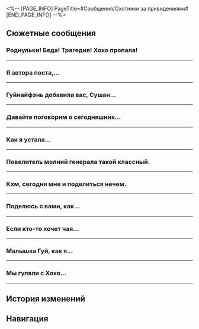 <%-- [PAGE_INFO]
PageTitle=#Сообщения/Охотники за привидениями#
[END_PAGE_INFO] --%>
{{Сообщение Инфобокс
|id          = 90
|Изображение = НИП Охотники за привидениями Иконка.png
|Тип         = Группа
|Персонажи   = [[Гуйнайфэнь]]; [[Первопроходец]]; [[Сушан]]; [[Хохо]]
|Фракция     = Лофу Сяньчжоу
}}

==Сюжетные сообщения==
===Роднульки! Беда! Трагедия! Хохо пропала!===
{{Сообщения
|условие_получения = 
|текст =
:'''Гуйнайфэнь:''' Роднульки! Беда! Трагедия! Хохо пропала!
:'''Сушан:''' Что? Она что-нибудь говорила вчера о своих планах?
:'''Гуйнайфэнь:''' Нет, но с тех пор, как мы разошлись вчера, она была будто бы сама не своя.
:'''Гуйнайфэнь:''' @Хохо
:'''Сушан:''' @Хохо
:{Выбор} @Хохо
::'''(Первопроходец):''' @Хохо
::'''Гуйнайфэнь:''' Да толку отмечать её тут. Нужно срочно связаться с Ханья.
:{Выбор} Может, у Ханья спросить.
::'''(Первопроходец):''' Может, Ханья её найдёт.
:'''Гуйнайфэнь:''' Встретимся где обычно.
:'''Гуйнайфэнь:''' Охотникам за привидениями нельзя терять участников!
:'''Гуйнайфэнь:''' Пост о поиске я уже опубликовала! Обсудим всё, как соберёмся.
:'''Сушан:''' Я скоро буду.
:{Выбор} @Хохо
::'''(Первопроходец):''' @Хохо
::'''Гуйнайфэнь:''' Хватит отмечать её, лучше приходи в Сад безмятежности.
:{Выбор} Уже иду.
::'''(Первопроходец):''' Иду.
}}
----

===Я {{MC|ж=спросила|м=спросил}} автора поста,...===
{{Сообщения
|условие_получения = 
|текст =
:{Выбор} {{MC|ж=Нашла|м=Нашёл}}.
:'''(Первопроходец):''' Я {{MC|ж=спросила|м=спросил}} автора поста, говорит, что эту парочку можно отыскать в Переулке ауруматонов.
:'''Сушан:''' Хорошо идёт? Эх, не то, что у меня.
:'''Сушан:''' Я наткнулась на пост про старую цитру, которая сама по себе заиграла печальную мелодию. И знаете что?
:'''Гуйнайфэнь:''' Ну не тяни.
:'''Сушан:''' Оказалось, что это автоматическая цитра - кто-то от нечего делать заменил батарейки.
:'''Гуйнайфэнь:''' Н-да... Ничего нового.
:'''Сушан:''' Кажется, (Первопроходец) {{MC|ж=отыскала|м=отыскал}} нечто по-настоящему странное.
:'''Хохо:''' @(Первопроходец), уже иду.
}}
----

===Гуйнайфэнь добавила вас, Сушан...===
{{Сообщения
|условие_получения = 
|текст =
:{{Диалог|Предупреждение}} Гуйнайфэнь добавила вас, Сушан и Хохо в групповой чат
:'''Гуйнайфэнь:''' Все сюда!
:'''Сушан:''' Я тут.
:'''Хохо:''' ...Всем привет.
:{Выбор} Приятно познакомиться.
::'''(Первопроходец):''' Всем привет! Я {{MC|ж=новенькая|м=новенький}}, зовут (Первопроходец). Приятно с вами познакомиться.
::'''Хохо:''' Всем привет! Я новенькая, зовут Хохо. Приятно с вами познакомиться.
::'''Сушан:''' @(Первопроходец), хватит дурачить Хохо.
:{Выбор} И что это за чат?
::'''(Первопроходец):''' И что это за чат?
::'''Гуйнайфэнь:''' Это чат Охотников за привидениями!
:{Выбор} Так, я выхожу.
::'''(Первопроходец):''' Так, я выхожу.
::'''Гуйнайфэнь:''' Только {{MC|ж=пришла|м=пришёл}} и уже уходишь? Давай помогу тогда.
::{{Диалог|Предупреждение}} Пользователь (Первопроходец) удалён из чата.
::{Выбор} ???
:::'''(Первопроходец):''' ???
::{Выбор} Добавь обратно!
:::'''(Первопроходец):''' Добавь обратно!
::{{Диалог|Предупреждение}} Гуйнайфэнь добавила вас в групповой чат
::'''Гуйнайфэнь:''' Ха-ха-ха-ха-ха
::'''Гуйнайфэнь:''' Ладно, хватит ерундой страдать. Переходим к делу.
:'''Гуйнайфэнь:''' Мы все устали, так что я вас не задержу! Хочу сказать лишь одно!
:'''Гуйнайфэнь:''' Наш вчерашний пост хорошо залетел! Куча комментов и репостов, и теперь мы в топе.
:'''Сушан:''' Вау! Круто, Малышка Гуй!
:'''Хохо:''' Вау!
:{Выбор} Вау!
::'''(Первопроходец):''' Вау!
:{Выбор} Пойду {{MC|ж=сама|м=сам}} посмотрю.
::'''(Первопроходец):''' Пойду на «Страшилках Лофу» {{MC|ж=сама|м=сам}} посмотрю.
:'''Гуйнайфэнь:''' Ага, все посмотрите.
:'''Гуйнайфэнь:''' {Ссылка: надпись = Опубликовано: МалышкаГуйГвиневра ;; изображение = 1.png ;; ссылка = Лисья история о привидениях/Страшилки Лофу}
}}
----

===Давайте поговорим о сегодняшних...===
{{Сообщения
|условие_получения = 
|текст =
:'''Сушан:''' Давайте поговорим о сегодняшних событиях... Начнём с Хохо?
:'''Хохо:''' Сегодня мы запечатали хелиоби по имени Всполох. Это всё благодаря вам.
:'''Хохо:''' Кстати, госпожа Цинцюэ выглядела особенно круто~
:'''Гуйнайфэнь:''' Вообще
:'''Сушан:''' Дааааа
:'''Гуйнайфэнь:''' Сейчас расскажу забавное.
:'''Гуйнайфэнь:''' Недавно я получила сообщение, в котором меня обвиняли в плагиате - мол, я украла их труды. И даже грозились «принять меры», если я тут же не отвечу.
:'''Гуйнайфэнь:''' В ответ я написала: «Не, это всё моё, ещё с прошлого года».
:'''Гуйнайфэнь:''' На это мне заявили, что плагиат не имеет срока давности, и неважно, когда я загрузила видео, 10 или 100 лет назад, всё равно плагиат есть плагиат.
:{Выбор} Вот ведь...
::'''(Первопроходец):''' Тебя шантажируют? Вот ведь...
::'''Гуйнайфэнь:''' Да ерунда.
::'''Гуйнайфэнь:''' Не будем забывать, что теперь мы - известные блогеры! Чего мы только не видели.
:{Выбор} Ты теперь знаменитость.
::'''(Первопроходец):''' Значит, ты теперь знаменитость, Малышка Гуй.
::'''Гуйнайфэнь:''' Я тоже так считаю.
:'''Гуйнайфэнь:''' Посмотрите, сколько у нас подписчиков! Отвал башки!
:'''Сушан:''' Ты и так безбашенная.
:'''Хохо:''' Ты и так безбашенная.
:{Выбор} Ты и так безбашенная.
::'''(Первопроходец):''' Ты и так безбашенная.
:{Выбор} И я {{MC|ж=безбашенная|м=безбашенный}}!
::'''(Первопроходец):''' И я {{MC|ж=безбашенная|м=безбашенный}}!
:'''Гуйнайфэнь:''' Не забудьте посмотреть!
:'''Гуйнайфэнь:''' {Ссылка: надпись = Опубликовано: МалышкаГуйГвиневра ;; изображение = 2.png ;; ссылка = Лисья история о привидениях/Страшилки Лофу}
}}
----

===Как я устала...===
{{Сообщения
|условие_получения = 
|текст =
:'''Сушан:''' Как я устала...
:'''Хохо:''' Сушан, ты была великолепна!
:'''Сушан:''' Мне кажется, что тот парнишка Яньцин сражался вполсилы.
:'''Сушан:''' Будто решимость, закалённая бесчисленными сражениями.
:'''Гуйнайфэнь:''' Я в ваших боевых искусствах ничего не понимаю.
:'''Сушан:''' Спать хочется... Малышка Гуй, расскажи, что там с блогом.
:'''Гуйнайфэнь:''' Мы получили кучу донатов от подписчиков.
:'''Хохо:''' Ладненько.
:'''Гуйнайфэнь:''' Ладненько.
:{Выбор} Ладненько.
::'''(Первопроходец):''' Ладненько.
:{Выбор} Немного прерву поток повторений.
::'''(Первопроходец):''' Немного прерву поток повторений.
::'''(Первопроходец):''' А теперь поехали.
::'''(Первопроходец):''' Ладненько.
:'''Гуйнайфэнь:''' Сушан, а где же твоё «Ладненько»?
:'''Гуйнайфэнь:''' ???
:'''Гуйнайфэнь:''' @Сушан
:'''Хохо:''' Сушан устала и наверняка уже спит.
:'''Гуйнайфэнь:''' Понятно.
:'''Гуйнайфэнь:''' Тогда будем отмечать втроём.
:{Выбор} Да, давайте отметим!
:'''(Первопроходец):''' Да, давайте отметим!
:'''Гуйнайфэнь:''' Та-дам!
:'''Гуйнайфэнь:''' {Ссылка: надпись = Опубликовано: МалышкаГуйГвиневра ;; изображение = 3.png ;; ссылка = Лисья история о привидениях/Страшилки Лофу}
}}
----

===Повелитель молний генерала такой классный.===
{{Сообщения
|условие_получения = 
|текст =
:'''Сушан:''' Повелитель молний генерала такой классный.
:'''Хохо:''' Очень классный.
:'''Гуйнайфэнь:''' Как круто. Я первый раз увидела.
:{Выбор} Он прикольный.
::'''(Первопроходец):''' Каждый раз, когда вижу Повелителя молний, думаю, какой он прикольный.
::'''Гуйнайфэнь:''' Да!
:{Выбор} Мне не интересно.
::'''(Первопроходец):''' Я столько раз уже его {{MC|ж=видела|м=видел}}, что мне уже не интересно.
::'''Гуйнайфэнь:''' Правда???
:'''Гуйнайфэнь:''' Мы отклонились от темы. Поздравляю Хохо с возвращением Хвоста!
:'''Сушан:''' Да, кто бы мог подумать, что Хвост был с Ханья?
:'''Гуйнайфэнь:''' Говорят, Хвост долго восстанавливался. Тяжко ему пришлось.
:'''Гуйнайфэнь:''' Ой, я тут подумала...
:'''Сушан:''' Хочешь сфотографировать Хвост?
:'''Гуйнайфэнь:''' Как ты узнала?
:'''Хохо:''' Ну...
:{Выбор} Не заставляй себя, Хохо.
::'''(Первопроходец):''' Не заставляй себя, Хохо. Если ты против, можешь свободно рассказать об этом.
::'''Хохо:''' Спасибо, (Первопроходец).
:{Выбор} Может, сначала у Хвоста спросим?
::'''(Первопроходец):''' Может, сначала у Хвоста спросим? Что он скажет?
::'''Хохо:''' О, господин Хвост говорит, что не хочет.
:'''Гуйнайфэнь:''' Ну, если не хочет, тогда ладно. Нам и без этого есть о чём поговорить.
:'''Гуйнайфэнь:''' Но сначала давайте посмотрим статистику аккаунта.
:'''Гуйнайфэнь:''' {Ссылка: надпись = Опубликовано: МалышкаГуйГвиневра ;; изображение = 4.png ;; ссылка = Лисья история о привидениях/Страшилки Лофу}
}}
----

===Кхм, сегодня мне и поделиться нечем.===
{{Сообщения
|условие_получения = 
|текст =
:'''Гуйнайфэнь:''' Кхм, сегодня мне и поделиться нечем.
:'''Гуйнайфэнь:''' Какая тишина в группе, не то что в этих чатах со спамом...
:'''Сушан:''' Наверное, все заняты.
:'''Гуйнайфэнь:''' Ох, заняты - это хорошо.
:'''Гуйнайфэнь:''' [[Файл:Стикер ГПП 07 Пом-Пом 02.png|80px|&lbrack;Плач&rbrack;]]
:'''Сушан:''' Малышка Гуй...
:'''Сушан:''' @(Первопроходец), @Хохо, навестите-ка Малышку Гуй, ей одиноко.
:'''Хохо:''' А что случилось?
:{Выбор} Они просто поболтать хотят.
:'''(Первопроходец):''' Они два сапога пара, лишь бы поболтать.
:'''Хохо:''' [[Файл:Стикер ГПП 07 Пом-Пом 05.png|80px|&lbrack;Хорошо&rbrack;]]
:'''Хохо:''' Ясно.
:{Выбор} Это чат Охотников за привидениями.
::'''(Первопроходец):''' Это чат Охотников за привидениями.
::'''Сушан:''' Понятно. Это нам выйти надо.
::'''Гуйнайфэнь:''' Нет-нет, не слушай {{MC|ж=её|м=его}}, Шаншан.
::'''Гуйнайфэнь:''' Всем известно, что Охотники за привидениями не говорят о привидениях.
::'''Хохо:''' Что? Всем известно?!
:{Выбор} Не обращай на них внимания, Хохо.
::'''(Первопроходец):''' Им скучно, вот и ищут с кем поболтать. Не обращай внимания, Хохо.
::'''Хохо:''' Ладно, не буду.
::'''Гуйнайфэнь:''' Ну нет!
::'''Гуйнайфэнь:''' Нет-нет-нет!
::'''Гуйнайфэнь:''' Шаншан, что нам делать?
::'''Сушан:''' Если бы я знала, не делала бы так (TдT)
::'''Сушан:''' Это всё Малышка Гуй (TдT)
::'''Сушан:''' Простите, что не остановила её (TдT)
::'''Сушан:''' Хохо, ты злишься? (TдT) Я понимаю, если ты злишься (TдT)
::'''Хохо:''' Ну что ты, я не злюсь. Не надо так серьёзно.
:{Выбор} Ура! Давайте болтать!
::'''(Первопроходец):''' И я хочу поболтать! Сплетни! Больше сплетен!
::'''Сушан:''' Ты как всегда.
::'''Гуйнайфэнь:''' А ты, Хохо?
::'''Хохо:''' Ой, я не думала, что ты и меня спросишь, Гуйнайфэнь.
:'''Хохо:''' А группа Охотников не такая уж и серьёзная.
:'''Хохо:''' Можно что угодно писать.
:'''Гуйнайфэнь:''' Ладненько.
:'''Сушан:''' Ладненько.
:{Выбор} Ладненько.
:'''(Первопроходец):''' Ладненько.
:'''(Первопроходец):''' [[Файл:Стикер ГПП 07 Пом-Пом 12.png|80px|&lbrack;Ладненько&rbrack;]]
}}
----

===Поделюсь с вами, как...===
{{Сообщения
|условие_получения = 
|текст =
:'''Хохо:''' Поделюсь с вами, как можно хорошо отдохнуть.
:'''Хохо:''' Нужно найти в Приюте звёздных яликов место, откуда виден фарватер!
:'''Хохо:''' Или посидеть в «Неспящем графе».
:'''Хохо:''' Посмотреть на снующие звёздные ялики.
:'''Хохо:''' И время пролетит незаметно.
:'''Хохо:''' И так бодрит.
:'''Гуйнайфэнь:''' Непонятно мне.
:'''Сушан:''' Непонятно мне.
:{Выбор} Непонятно мне.
::'''(Первопроходец):''' Непонятно мне.
::'''Гуйнайфэнь:''' Меня беспокоит душевное состояние Хохо.
::'''Сушан:''' Мы-то попробуем, но, если тебя что-то беспокоит, Хохо, поделись с нами.
:{Выбор} Я понимаю.
::'''(Первопроходец):''' Это расслабляет, как слушать шум дождя.
::'''(Первопроходец):''' Прекрасно понимаю.
::'''Хохо:''' Да-да!
::'''Гуйнайфэнь:''' Я вот за ваше душевное состояние беспокоюсь.
::'''Сушан:''' Вы всегда можете поделиться со мной чем угодно.
:'''Хохо:''' Когда я долго смотрю на них, мне так спокойно становится на душе.
:'''Хохо:''' Ой, погодите.
:'''Гуйнайфэнь:''' М?
:'''Сушан:''' Что случилось?
:'''Сушан:''' [[Файл:Стикер ГПП 07 Пом-Пом 07.png|80px|&lbrack;Недоумение&rbrack;]]
:'''Хохо:''' Я тут.
:'''Хохо:''' Пришёл господин Сиянь, молча дал конфет и ушёл.
:'''Хохо:''' Что это значит?
:{Выбор} Значит, что ты очень милая.
::'''(Первопроходец):''' Значит, ты очень милая, Хохо. Я бы тоже тебя конфетами так и {{MC|ж=кормила|м=кормил}}.
:{Выбор} Это так жалко.
::'''(Первопроходец):''' Хохо, так жалко выглядишь, когда смотришь на звёзды.
::'''(Первопроходец):''' Любой человек с большим сердцем бы так поступил.
:'''Гуйнайфэнь:''' Это когда ты не можешь не подойти к пруду и не покормить рыбок?
:'''Сушан:''' А это разве не запрещено?
:'''Гуйнайфэнь:''' Хохо-то можно кормить.
:'''Сушан:''' А, ну да.
:'''Хохо:''' Мы отклонились от темы?
:'''Гуйнайфэнь:''' У меня тоже есть конфеты. Ты где, Хохо?
:'''Сушан:''' У меня тоже есть конфеты. Давай!
:'''Сушан:''' [[Файл:Стикер ГПП 03 Сушан 01.png|80px|&lbrack;Жги!&rbrack;]]
:'''Хохо:''' Не приходите, я уже возвращаюсь.
:'''Хохо:''' Эх...
}}
----

===Если кто-то хочет чая...===
{{Сообщения
|условие_получения = 
|текст =
:'''Гуйнайфэнь:''' Если кто-то хочет чая с молоком, приходите, я заказала на два стакана больше. Налетайте.
:'''Сушан:''' я я я
:'''Хохо:''' я я я
:'''Гуйнайфэнь:''' Ладно, забирайте.
:{Выбор} я я я
::'''(Первопроходец):''' я я я
::'''(Первопроходец):''' А как же я?
::'''Гуйнайфэнь:''' Всё, нету больше.
:{Выбор} Я {{MC|ж=опоздала|м=опоздал}}, да?
::'''(Первопроходец):''' Я {{MC|ж=опоздала|м=опоздал}}, да?
::'''(Первопроходец):''' Вы что, всё время в нефритовых счётах сидите?
::'''Сушан:''' Нет.
::'''Хохо:''' И я нет.
:{Выбор} Что за чай раздора...
::'''(Первопроходец):''' Малышка Гуй...
::'''(Первопроходец):''' Вынуждаешь нас троих сражаться за два стакана чая и ставишь под угрозу нашу дружбу.
::'''(Первопроходец):''' Как будешь возмещать ущерб?
::'''Гуйнайфэнь:''' Ну не нагнетай.
:'''Гуйнайфэнь:''' Ничего не поделаешь, в следующий раз тебя угощу.
:{Выбор} У меня всё записано.
::'''(Первопроходец):''' Ну смотри тогда, у меня тут уже всё записано.
::'''(Первопроходец):''' Если не сдержишь слово, то сама знаешь, что будет.
:{Выбор} Да ничего страшного.
::'''(Первопроходец):''' Да ничего страшного, шучу же.
::'''(Первопроходец):''' Ну правда, всё хорошо, не переживай.
:'''Хохо:''' Давай я тебе свой отдам.
:'''Сушан:''' Или я могу.
:{Выбор} Лучше оба отдайте.
::'''(Первопроходец):''' Лучше оба отдайте. Так мне не придётся выбирать.
:{Выбор} Ну нет, я так не могу.
::'''(Первопроходец):''' Ну нет, я так не могу, чай уже ваш.
:'''Гуйнайфэнь:''' ...
:'''Гуйнайфэнь:''' Вы это, простите меня.
:'''Гуйнайфэнь:''' Оба стакана упали и разлились.
:'''Гуйнайфэнь:''' [[Файл:Стикер ГПП 07 Пом-Пом 02.png|80px|&lbrack;Плач&rbrack;]]
:'''Гуйнайфэнь:''' Не нужно тут решать, кому он достанется. При встрече всех вас угощу.
:'''Сушан:''' Ладненько.
:'''Хохо:''' Ладненько.
:{Выбор} Ладненько.
:'''(Первопроходец):''' Ладненько.
:'''(Первопроходец):''' [[Файл:Стикер ГПП 07 Пом-Пом 12.png|80px|&lbrack;Ладненько&rbrack;]]
:'''Гуйнайфэнь:''' [[Файл:Стикер ГПП 07 Пом-Пом 02.png|80px|&lbrack;Плач&rbrack;]]
}}
----

===Малышка Гуй, как я...===
{{Сообщения
|условие_получения = 
|текст =
:'''Сушан:''' Малышка Гуй, как я поняла, ты теперь знаменитость.
:'''Хохо:''' А как ты поняла?
:'''Гуйнайфэнь:''' Ты только сейчас поняла?
:'''Гуйнайфэнь:''' [[Файл:Стикер ГПП 09 Гуйнайфэнь 03.png|80px|&lbrack;Бе-бе-бе&rbrack;]]
:'''Сушан:''' Ходила сегодня в Переулок ауруматонов, и там только про Малышку Гуй и говорят.
:{Выбор} Вот это да!
::'''(Первопроходец):''' Я {{MC|ж=слышала|м=слышал}} об этом, но как-то не верилось.
::'''(Первопроходец):''' По-видимому, и правда знаменитость.
::'''Гуйнайфэнь:''' Вот тебе наказание: побольше сиди в сети.
:{Выбор} Да тебе послышалось, наверное.
::'''(Первопроходец):''' Сушан, может, тебе послышалось? Точно про малышку говорили, а не про какого-нибудь мальчишку?
::'''Гуйнайфэнь:''' Да быть не может! Про меня они говорили!
:{Выбор} А ты сделала себе имя!
::'''(Первопроходец):''' А ты сделала себе имя!
::'''Гуйнайфэнь:''' Ничего я не делала, оно у меня таким и было.
::'''Гуйнайфэнь:''' Хватит, а то я сейчас от гордыни лопну ха-ха-ха-ха
:'''Хохо:''' А что они говорили?
:'''Сушан:''' Говорили, что Малышка Гуй на стриме объявила о приостановке деятельности, и гадали, в чём причина.
:'''Хохо:''' Чего?!
:'''Гуйнайфэнь:''' Чего?!
:'''Сушан:''' Чего?!
:{Выбор} Чего?!
::'''(Первопроходец):''' Чего?!
::'''Сушан:''' Так вы тоже не в курсе?
:{Выбор} Сушан, а ты чего так удивляешься?
::'''(Первопроходец):''' Сушан, а ты чего так удивляешься? Сама же об этом только что сказала.
::'''Сушан:''' Да я удивилась, что вы тоже ничего не знаете.
:{Выбор} Как говорил один стример...
::'''(Первопроходец):''' Как говорил один известный стример: чего?!
::'''Сушан:''' Так вы тоже не в курсе?
:'''Гуйнайфэнь:''' Шаншан, я аж зависла.
:'''Гуйнайфэнь:''' Говоришь, что народ обсуждал, как я на стриме объявила о приостановке деятельности, правильно?
:'''Сушан:''' Ну да.
:'''Хохо:''' Так это правда?
:'''Гуйнайфэнь:''' Да куда там! Фейк это!
:'''Гуйнайфэнь:''' Вот это да, вы даже стримы мои не смотрите! А ты, (Первопроходец), {{MC|ж=смотрела|м=смотрел}} ведь?
:{Выбор} Не смотрю стримы обычно.
::'''(Первопроходец):''' Прости, не смотрю стримы обычно.
::'''Гуйнайфэнь:''' Да как так-то?
:{Выбор} Да, ты там так и сказала.
::'''(Первопроходец):''' Я {{MC|ж=смотрела|м=смотрел}}, Малышка Гуй там так и сказала.
::'''Гуйнайфэнь:''' Это что за стрим такой ты {{MC|ж=смотрела|м=смотрел}}?
:{Выбор} Да, ты ничего такого не говорила.
::'''(Первопроходец):''' Я {{MC|ж=смотрела|м=смотрел}}, Малышка Гуй ничего такого не говорила.
::'''Гуйнайфэнь:''' Сразу видно - свой человек.
:'''Гуйнайфэнь:''' Если так подумать, то на основе этого можно сделать стрим.
:'''Гуйнайфэнь:''' Ух, жёстко опровергну все слухи сегодня вечером.
:'''Гуйнайфэнь:''' [[Файл:Стикер ГПП 09 Гуйнайфэнь 01.png|80px|&lbrack;Стрим&rbrack;]]
}}
----

===Мы гуляли с Хохо...===
{{Сообщения
|условие_получения = 
|текст =
:'''Сушан:''' Мы гуляли с Хохо и натолкнулись на её знакомых.
:'''Сушан:''' Хохо что-то бормотала себе под нос.
:'''Сушан:''' И они тоже не знали, что ответить.
:'''Сушан:''' Ситуация показалась мне неловкой, и я решила вмешаться.
:'''Сушан:''' И оказалось, что они довольно разговорчивые ребята.
:'''Хохо:''' Сушан даже договорилась сходить с ними поесть.
:'''Хохо:''' [[Файл:Стикер ГПП 07 Пом-Пом 08.png|80px|&lbrack;Шок&rbrack;]]
:'''Гуйнайфэнь:''' Я знала, что в вопросах общения Шаншан уступает только мне.
:{Выбор} Картина маслом!
::'''(Первопроходец):''' Картина маслом!
:{Выбор} Сушан как всегда.
::'''(Первопроходец):''' Сушан как всегда: легко сделала то, что у Хохо не получалось.
:'''Хохо:''' Сушан просто великолепна! Не то, что я...
:'''Сушан:''' Да не обращай внимания, Хохо.
:'''Гуйнайфэнь:''' Давай проводить больше времени вместе, мы тебе поможем. Постепенно ты перестанешь бояться и станешь самой общительной во всей Комиссии десяти владык.
:'''Хохо:''' Э-э-э-э, ну...
:{Выбор} Ничего тут хорошего.
::'''(Первопроходец):''' Общительная Хохо? А так бывает?
::'''(Первопроходец):''' Мне кажется, ничего тут хорошего.
:{Выбор} Вы только хуже ей делаете.
::'''(Первопроходец):''' Интроверта насильно превращать в экстраверта это как требовать от лягушки летать.
::'''(Первопроходец):''' Вы только хуже ей делаете.
:{Выбор} Время меняться!
::'''(Первопроходец):''' Хохо, каждому когда-то приходится меняться. Возможно, теперь настал и твой черёд!
::'''Хохо:''' Прямо сейчас?!
::'''Хохо:''' Ну нет.
:'''Хохо:''' Спасибо за заботу, но я не хочу становиться экстравертом.
:'''Хохо:''' Я просто хочу комфортно общаться с теми, кого знаю.
:'''Гуйнайфэнь:''' Ты справишься.
:'''Сушан:''' Тогда как раз сходим поесть! С твоими знакомыми, которых встретили. Я тебе помогу.
:'''Хохо:''' ?!
:'''Хохо:''' Извините, пользователь, с которым вы пытаетесь связаться, в настоящее время недоступен. Попробуйте позднее.
:'''Сушан:''' Э-э-э-э, ну...
:'''Гуйнайфэнь:''' Э-э-э-э, ну...
:{Выбор} Э-э-э-э, ну...
::'''(Первопроходец):''' Э-э-э-э, ну...
::'''(Первопроходец):''' Поначалу всегда тяжело.
:{Выбор} Раз Хохо не пойдёт, то пойду я.
::'''(Первопроходец):''' Похоже, Хохо не пойдёт. Тогда пойду я.
::'''Гуйнайфэнь:''' В этом чате три экстраверта, и я не стану их называть.
:'''Гуйнайфэнь:''' Похоже, в этом деле не стоит спешить.
}}
----

==История изменений==
{{История изменений|3.5}}

==Навигация==
{{Сообщения Навбокс}}